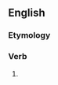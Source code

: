 ==English==

===Etymology===
{{suffix|abound|eth}}

===Verb===
{{en-verb form}}

# {{en-archaic third-person singular of|abound}}